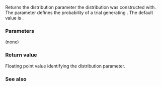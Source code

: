 {{cpp/numeric/random/geometric_distribution/title|p}}
{{cpp/numeric/random/geometric_distribution/navbar}}
{{ddcl | since=c++11 | 1=
double p() const;
}}

Returns the {{math|p}} distribution parameter the distribution was constructed with. The parameter defines the probability of a trial generating {{c|true}}. The default value is {{c|0.5}}.

===Parameters===
(none)

===Return value===
Floating point value identifying the {{math|p}} distribution parameter.

===See also===
{{dsc begin}}
{{dsc inc | cpp/numeric/random/distribution/dsc param | geometric_distribution}}
{{dsc end}}

{{langlinks|de|es|fr|it|ja|pt|ru|zh}}